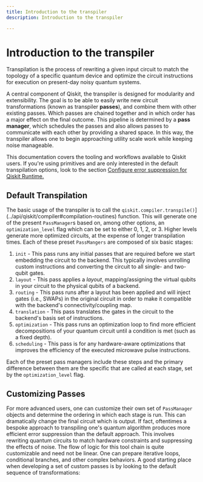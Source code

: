 ```yaml
---
title: Introduction to the transpiler
description: Introduction to the transpiler

---
```



# Introduction to the transpiler

Transpilation is the process of rewriting a given input circuit to match the topology of a specific quantum device and optimize the circuit instructions for execution on present-day noisy quantum systems.  

A central component of Qiskit, the transpiler is designed for modularity and extensibility. The goal is to be able to easily write new circuit transformations (known as transpiler **passes**), and combine them with other existing passes.  Which passes are chained together and in which order has a major effect on the final outcome. This pipeline is determined by a **pass manager**, which schedules the passes and also allows passes to communicate with each other by providing a shared space. In this way, the transpiler allows one to begin approaching utility scale work while keeping noise manageable.

This documentation covers the tooling and workflows available to Qiskit users.  If you're using primitives and are only interested in the default transpilation options, look to the section [Configure error suppression for Qiskit Runtime.](../run/configure-runtime-compilation)



## Default Transpilation
The basic usage of the transpiler is to call the `qiskit.compiler.transpile()`](../api/qiskit/compiler#compilation-routines) function.  This will generate one of the present `PassManager`s based on, among other options, an `optimization_level` flag which can be set to either 0, 1, 2, or 3.  Higher levels generate more optimized circuits, at the expense of longer transpilation times.  Each of these preset `PassMangers` are composed of six basic stages:

1. `init` - This pass runs any initial passes that are required before we start embedding the circuit to the backend.  This typically involves unrolling custom instructions and converting the circuit to all single- and two-qubit gates.
1. `layout` - This pass applies a *layout*, mapping/assigning the virtual qubits in your circuit to the physical qubits of a backend.
1. `routing` - This pass runs after a layout has been applied and will inject gates (i.e., SWAPs) in the original circuit in order to make it compatible with the backend's connectivity/coupling map.
1. `translation` - This pass translates the gates in the circuit to the backend's basis set of instructions.
1. `optimization` - This pass runs an optimization loop to find more efficient decompositions of your quantum circuit until a condition is met (such as a fixed depth).
1. `scheduling` - This pass is for any hardware-aware optimizations that improves the efficiency of the executed microwave pulse instructions.

Each of the preset pass managers include these steps and the primary difference between them are the specific that are called at each stage, set by the `optimization_level` flag.

## Customizing Passes
For more advanced users, one can customize their own set of `PassManager` objects and determine the ordering in which each stage is run.  This can dramatically change the final circuit which is output. If fact, oftentimes a bespoke approach to transpiling one's quantum algorithm produces more efficient error suppression than the default approach.  This involves rewriting quantum circuits to match hardware constraints and suppressing the effects of noise.  The flow of logic for this tool chain is quite customizable and need not be linear.  One can prepare iterative loops, conditional branches, and other complex behaviors.  A good starting place when developing a set of custom passes is by looking to the default sequence of transformations:

